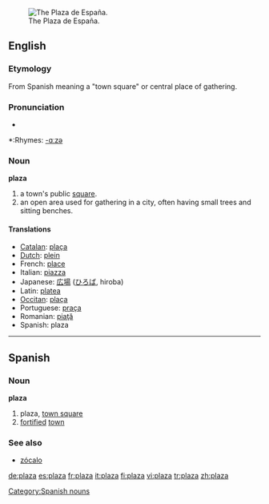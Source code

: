 [[Image:Plaza de España.jpg|thumb|right|The Plaza de España.]]
==English==
=== Etymology ===
From Spanish meaning a "town square" or central place of gathering.

===Pronunciation===
*{{audio|en-us-plaza.ogg|Audio (US)}}

*:Rhymes: [[Rhymes:English:-ɑːzə|-ɑːzə]]

===Noun===
'''plaza'''

#a town's public [[square]].
#an open area used for gathering in a city, often having small trees and sitting benches.

==== Translations ====
*[[Catalan]]: [[plaça]]
*[[Dutch]]:  [[plein]] {{n}}
*French: [[place]]
*Italian: [[piazza]]
*Japanese: [[広場]] ([[ひろば]], hiroba)
*Latin: [[platea]]
*[[Occitan]]: [[plaça]]
*Portuguese: [[praça]]
*Romanian: [[piaţă]]
*Spanish: plaza

----

==Spanish==
===Noun===
'''plaza'''

# plaza, [[town square]]
# [[fortified]] [[town]]

[[Category:Spanish nouns]]

===See also===
*[[zócalo]]

[[de:plaza]]
[[es:plaza]]
[[fr:plaza]]
[[it:plaza]]
[[fi:plaza]]
[[vi:plaza]]
[[tr:plaza]]
[[zh:plaza]]